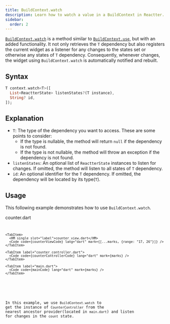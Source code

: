 ```yaml
---
title: BuildContext.watch
description: Learn how to watch a value in a BuildContext in Reactter.
sidebar:
  order: 2
---
```




<HT><a href="https://pub.dev/documentation/flutter_reactter/latest/flutter_reactter/BuildContextExtension/watch.html" target="_blank">`BuildContext.watch`</a></HT> is a method similar to <HT>[`BuildContext.use`](/reactter/extensions/build_context_use)</HT>, but with an added functionality.
It not only retrieves the <HT>`T`</HT> dependency but also registers the current widget as a listener for any changes to the states set or otherwise any states of <HT>`T`</HT> dependency.
Consequently, whenever changes, the widget using <HT>`BuildContext.watch`</HT> is automatically notified and rebuilt.

## Syntax

```dart showLineNumbers=false
T context.watch<T>([
  List<ReactterState> listenStates?(T instance),
  String? id,
]);
```
## Explanation

- <HT>`T`</HT>: The type of the dependency you want to access.
These are some points to consider:
  - If the type is nullable, the method will return <HN>`null`</HN> if the dependency is not found.
  - If the type is not nullable, the method will throw an exception if the dependency is not found.
- <HM>`listenStates`</HM>: An optional list of <HT>`ReactterState`</HT> instances to listen for changes. If omitted, the method will listen to all states of <HT>`T`</HT> dependency.
- `id`: An optional identifier for the <HT>`T`</HT> dependency. If omitted, the dependency will be located by its type(<HT>`T`</HT>).

## Usage

This following example demonstrates how to use <HT>`BuildContext.watch`</HT>.

<CodeTabs>
  <ZappButton path="examples/build_context"/>

  <Tabs>
    <TabItem>
      <HM single slot="label">counter.dart</HM>
      <Code code={counterCode} lang="dart" mark={[...marks, {range: "30"}]} />
    </TabItem>

    <TabItem>
      <HM single slot="label">counter_view.dart</HM>
      <Code code={counterViewCode} lang="dart" mark={[...marks, {range: "17, 26"}]} />
    </TabItem>

    <TabItem label="counter_controller.dart">
      <Code code={counterControllerCode} lang="dart" mark={marks} />
    </TabItem>

    <TabItem label="main.dart">
      <Code code={mainCode} lang="dart" mark={marks} />
    </TabItem>
  </Tabs>
</CodeTabs>

In this example, we use <HT>`BuildContext.watch`</HT> to get the instance of <HT>`CounterController`</HT> from the nearest ancestor provider(located in `main.dart`) and listen for changes in the `count` state.
